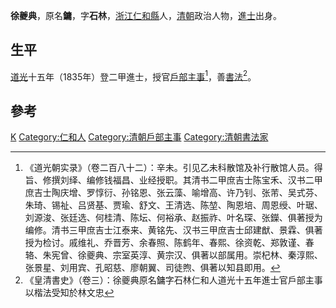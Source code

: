 {{Otheruses|other=名为徐镛的其他人物|徐镛}}

'''徐夔典'''，原名'''鏞'''，字'''石林'''，[[浙江|浙江]][[仁和縣|仁和縣]]人，[[清朝|清朝]]政治人物，[[進士|進士]]出身。

== 生平 ==
[[道光|道光]]十五年（1835年）登二甲進士，授官[[戶部|戶部]][[主事|主事]]<ref>《道光朝实录》（卷二百八十二）：辛未。引见乙未科散馆及补行散馆人员。得旨、修撰刘绎、编修钱福昌、业经授职。其清书二甲庶吉士陈宝禾、汉书二甲庶吉士陶庆增、罗惇衍、孙铭恩、张云藻、喻增高、许乃钊、张芾、吴式芬、朱琦、锡祉、吕贤基、贾瑜、舒文、王清选、陈堃、陶恩培、周恩绶、叶琚、刘源浚、张廷选、何桂清、陈坛、何裕承、赵振祚、叶名琛、张鑅、俱著授为编修。清书三甲庶吉士江泰来、黄铭先、汉书三甲庶吉士邱建猷、景霖、俱著授为检讨。戚维礼、乔晋芳、余春照、陈鹤年、春熙、徐资乾、郑敦谨、春辂、朱宪曾、徐夔典、宗室英淳、黄宗汉、俱著以部属用。崇杞林、秦淳熙、张景星、刘用宾、孔昭慈、廖朝翼、司徒煦、俱著以知县即用。</ref>，善[[書法|書法]]<ref>《皇清書史》（卷三）：徐夔典原名鏞字石林仁和人道光十五年進士官戶部主事以楷法受知於林文忠</ref>。

==參考==
{{reflist}}

{{道光十五年乙未科殿試金榜}}

{{Authority control}}

{{DEFAULTSORT:Xu徐}}
[[Category:徐姓|K]]
[[Category:仁和人|Category:仁和人]]
[[Category:清朝戶部主事|Category:清朝戶部主事]]
[[Category:清朝書法家|Category:清朝書法家]]


{{清朝人物小作品}}